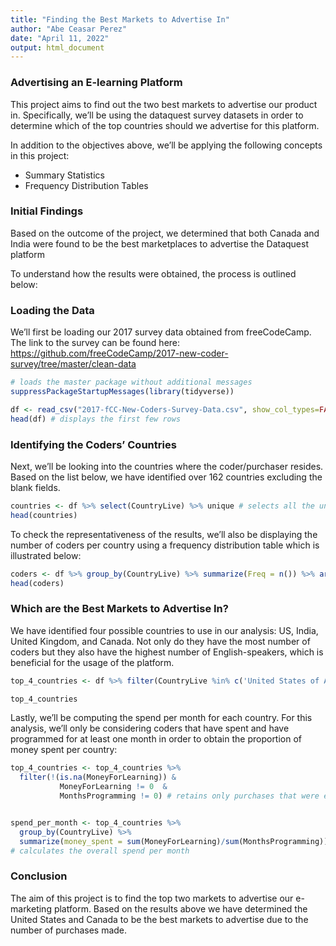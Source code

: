 ---
title: "Finding the Best Markets to Advertise In"
author: "Abe Ceasar Perez"
date: "April 11, 2022"
output: html_document
---

### Advertising an E-learning Platform

This project aims to find out the two best markets to advertise our product in. Specifically, we'll be using the dataquest survey datasets in order to determine which of the top countries should we advertise for this platform.

In addition to the objectives above, we'll be applying the following concepts in this project:

- Summary Statistics
- Frequency Distribution Tables

### Initial Findings

Based on the outcome of the project, we determined that both Canada and India were found to be the best marketplaces to advertise the Dataquest platform

To understand how the results were obtained, the process is outlined below:

### Loading the Data

We'll first be loading our 2017 survey data obtained from freeCodeCamp. The link to the survey can be found here: <https://github.com/freeCodeCamp/2017-new-coder-survey/tree/master/clean-data>

```{r load_data, echo=TRUE, warning=FALSE}

# loads the master package without additional messages
suppressPackageStartupMessages(library(tidyverse))

df <- read_csv("2017-fCC-New-Coders-Survey-Data.csv", show_col_types=FALSE) # loads the dataset without printing the column names
head(df) # displays the first few rows 

```

### Identifying the Coders' Countries

Next, we'll be looking into the countries where the coder/purchaser resides. Based on the list below, we have identified over 162 countries excluding the blank fields.

```{r determine_countries, echo=TRUE, warning=FALSE}

countries <- df %>% select(CountryLive) %>% unique # selects all the unique country names
head(countries)

```

To check the representativeness of the results, we'll also be displaying the number of coders per country using a frequency distribution table which is illustrated below:

```{r countries_by_freq, echo=TRUE, warning=FALSE}

coders <- df %>% group_by(CountryLive) %>% summarize(Freq = n()) %>% arrange(-Freq) # tabulates the number of coders per country
head(coders)

```

### Which are the Best Markets to Advertise In?

We have identified four possible countries to use in our analysis: US, India, United Kingdom, and Canada. Not only do they have the most number of coders but they also have the highest number of English-speakers, which is beneficial for the usage of the platform.

```{r top_countries, echo=TRUE, warning=FALSE}

top_4_countries <- df %>% filter(CountryLive %in% c('United States of America', 'India', 'United Kingdom', 'Canada')) %>% select(CountryLive, MoneyForLearning, MonthsProgramming) # tabulate the top 4 countries for coders as well as the money spent for programming

top_4_countries

```

Lastly, we'll be computing the spend per month for each country. For this analysis, we'll only be considering coders that have spent and have programmed for at least one month in order to obtain the proportion of money spent per country:

```{r spend_per_month, echo=TRUE, warning=FALSE}

top_4_countries <- top_4_countries %>% 
  filter(!(is.na(MoneyForLearning)) &
           MoneyForLearning != 0  & 
           MonthsProgramming != 0) # retains only purchases that were either made or programming that have lasted for 1 month or more 


spend_per_month <- top_4_countries %>% 
  group_by(CountryLive) %>% 
  summarize(money_spent = sum(MoneyForLearning)/sum(MonthsProgramming))
# calculates the overall spend per month

```

### Conclusion

The aim of this project is to find the top two markets to advertise our e-marketing platform. Based on the results above we have determined the United States and Canada to be the best markets to advertise due to the number of purchases made.

<br>
<br>